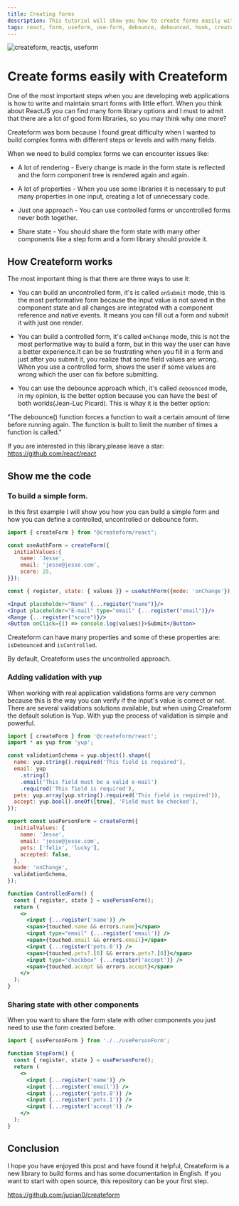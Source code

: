 ```yaml
---
title: Creating forms
description: This tutorial will show you how to create forms easily with Createform.
tags: react, form, useform, use-form, debounce, debounced, hook, create, creating-a-form, html
---
```


![createform, reactjs, useform](https://res.cloudinary.com/practicaldev/image/fetch/s--SOHJ-nn6--/c_imagga_scale,f_auto,fl_progressive,h_420,q_auto,w_1000/https://dev-to-uploads.s3.amazonaws.com/i/a0qtwoo6xz02au5p958w.png)

# Create forms easily with Createform

One of the most important steps when you are developing web applications is how to write and maintain smart forms with little effort.
When you think about ReactJS you can find many form library options and I must to admit that there are a lot of good form libraries, so you may think why one more?

Createform was born because I found great difficulty when I wanted to build complex forms with different steps or levels and with many fields.

When we need to build complex forms we can encounter issues like:

- A lot of rendering - Every change is made in the form state is reflected and the form component tree is rendered again and again.

- A lot of properties - When you use some libraries it is necessary to put many properties in one input, creating a lot of unnecessary code.

- Just one approach - You can use controlled forms or uncontrolled forms never both together.

- Share state - You should share the form state with many other components like a step form and a form library should provide it.

## How Createform works

The most important thing is that there are three ways to use it:

- You can build an uncontrolled form, it's is called `onSubmit` mode, this is the most performative form because the input value is not saved in the component state and all changes are integrated with a component reference and native events. It means you can fill out a form and submit it with just one render.

- You can build a controlled form, it's called `onChange` mode, this is not the most performative way to build a form, but in this way the user can have a better experience.It can be so frustrating when you fill in a form and just after you submit it, you realize that some field values are wrong. When you use a controlled form, shows the user if some values are wrong which the user can fix before submitting.

- You can use the debounce approach which, it's called `debounced` mode, in my opinion, is the better option because you can have the best of both worlds(Jean-Luc Picard). This is whay it is the better option:

"The debounce() function forces a function to wait a certain amount of time before running again. The function is built to limit the number of times a function is called."

If you are interested in this library,please leave a star: https://github.com/react/react

## Show me the code

### To build a simple form.

In this first example I will show you how you can build a simple form and how you can define a controlled, uncontrolled or debounce form.

```jsx
import { createForm } from "@createform/react";

const useAuthForm = createForm({
  initialValues:{
    name: 'Jesse',
    email: 'jesse@jesse.com',
    score: 25,
}});

const { register, state: { values }} = useAuthForm({mode: 'onChange'});

<Input placeholder="Name" {...register("name")}/>
<Input placeholder="E-mail" type="email" {...register("email")}/>
<Range {...register("score")}/>
<Button onClick={() => console.log(values)}>Submit</Button>
```

Createform can have many properties and some of these properties are: `isDebounced` and `isControlled`.

By default, Createform uses the uncontrolled approach.

### Adding validation with yup

When working with real application validations forms are very common because this is the way you can verify if the input's value is correct or not. There are several validations solutions available, but when using Createform the default solution is Yup. With yup the process of validation is simple and powerful.

```jsx
import { createForm } from '@createform/react';
import * as yup from 'yup';

const validationSchema = yup.object().shape({
  name: yup.string().required('This field is required'),
  email: yup
    .string()
    .email('This field must be a valid e-mail')
    .required('This field is required'),
  pets: yup.array(yup.string().required('This field is required')),
  accept: yup.bool().oneOf([true], 'Field must be checked'),
});

export const usePersonForm = createForm({
  initialValues: {
    name: 'Jesse',
    email: 'jesse@jesse.com',
    pets: ['felix', 'lucky'],
    accepted: false,
  },
  mode: 'onChange',
  validationSchema,
});

function ControlledForm() {
  const { register, state } = usePersonForm();
  return (
    <>
      <input {...register('name')} />
      <span>{touched.name && errors.name}</span>
      <input type="email" {...register('email')} />
      <span>{touched.email && errors.email}</span>
      <input {...register('pets.0')} />
      <span>{touched.pets?.[0] && errors.pets?.[0]}</span>
      <input type="checkbox" {...register('accept')} />
      <span>{touched.accept && errors.accept}</span>
    </>
  );
}
```

### Sharing state with other components

When you want to share the form state with other components you just need to use the form created before.

```jsx
import { usePersonForm } from './../usePersonForm';

function StepForm() {
  const { register, state } = usePersonForm();
  return (
    <>
      <input {...register('name')} />
      <input {...register('email')} />
      <input {...register('pets.0')} />
      <input {...register('pets.1')} />
      <input {...register('accept')} />
    </>
  );
}
```

## Conclusion

I hope you have enjoyed this post and have found it helpful, Createform is a new library to build forms and has some documentation in English. If you want to start with open source, this repository can be your first step.

https://github.com/jucian0/createform
